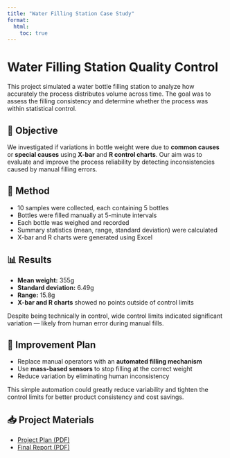 ```yaml
---
title: "Water Filling Station Case Study"
format:
  html:
    toc: true
---
```

# Water Filling Station Quality Control

This project simulated a water bottle filling station to analyze how accurately the process distributes volume across time. The goal was to assess the filling consistency and determine whether the process was within statistical control.

## 🔬 Objective

We investigated if variations in bottle weight were due to **common causes** or **special causes** using **X-bar** and **R control charts**. Our aim was to evaluate and improve the process reliability by detecting inconsistencies caused by manual filling errors.

## 🧪 Method

- 10 samples were collected, each containing 5 bottles
- Bottles were filled manually at 5-minute intervals
- Each bottle was weighed and recorded
- Summary statistics (mean, range, standard deviation) were calculated
- X-bar and R charts were generated using Excel

## 📊 Results

- **Mean weight:** 355g  
- **Standard deviation:** 6.49g  
- **Range:** 15.8g  
- **X-bar and R charts** showed no points outside of control limits

Despite being technically in control, wide control limits indicated significant variation — likely from human error during manual fills.

## 🔧 Improvement Plan

- Replace manual operators with an **automated filling mechanism**
- Use **mass-based sensors** to stop filling at the correct weight
- Reduce variation by eliminating human inconsistency

This simple automation could greatly reduce variability and tighten the control limits for better product consistency and cost savings.

## 📥 Project Materials

- [Project Plan (PDF)](project 2 plan.pdf)
- [Final Report (PDF)](Project 2  (Completed).docx.pdf)